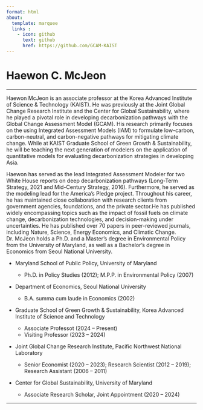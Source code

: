 ```yaml
---
format: html
about: 
  template: marquee
  links :
    - icon: github
      text: github
      href: https://github.com/GCAM-KAIST
---
```


# Haewon C. McJeon

------------------------------------------------------------------------

Haewon McJeon is an associate professor at the Korea Advanced Institute of Science & Technology (KAIST). He was previously at the Joint Global Change Research Institute and the Center for Global Sustainability, where he played a pivotal role in developing decarbonization pathways with the Global Change Assessment Model (GCAM). His research primarily focuses on the using Integrated Assessment Models (IAM) to formulate low-carbon, carbon-neutral, and carbon-negative pathways for mitigating climate change. While at KAIST Graduate School of Green Growth & Sustainability, he will be teaching the next generation of modelers on the application of quantitative models for evaluating decarbonization strategies in developing Asia.

Haewon has served as the lead Integrated Assessment Modeler for two White House reports on deep decarbonization pathways (Long-Term Strategy, 2021 and Mid-Century Strategy, 2016). Furthermore, he served as the modeling lead for the America's Pledge project. Throughout his career, he has maintained close collaboration with research clients from government agencies, foundations, and the private sector.He has published widely encompassing topics such as the impact of fossil fuels on climate change, decarbonization technologies, and decision-making under uncertainties. He has published over 70 papers in peer-reviewed journals, including Nature, Science, Energy Economics, and Climatic Change. Dr. McJeon holds a Ph.D. and a Master's degree in Environmental Policy from the University of Maryland, as well as a Bachelor's degree in Economics from Seoul National University.

-   Maryland School of Public Policy, University of Maryland

    -   Ph.D. in Policy Studies (2012); M.P.P. in Environmental Policy (2007)

-   Department of Economics, Seoul National University

    -   B.A. summa cum laude in Economics (2002)

-   Graduate School of Green Growth & Sustainability, Korea Advanced Institute of Science and Technology

    -   Associate Professot (2024 -- Present)
    -   Visiting Professor (2023 -- 2024)

-   Joint Global Change Research Institute, Pacific Northwest National Laboratory

    -   Senior Economist (2020 -- 2023); Research Scientist (2012 -- 2019); Research Assistant (2006 -- 2011)

-   Center for Global Sustainability, University of Maryland

    -   Associate Research Scholar, Joint Appointment (2020 -- 2024)

------------------------------------------------------------------------

